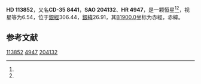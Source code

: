 {{Starbox begin
| name = HD 113852
}}
{{Starbox observe
| epoch = [[J2000.0|J2000.0]]
| constell = {{星座名待查}}<ref name=SIMBAD>{{cite web
 | url=http://simbad.u-strasbg.fr/simbad/sim-id?Ident=HR+4947
 | title=Pulsating variable Star
 | publisher=Centre de Données astronomiques de Strasbourg
 | work=SIMBAD
 | accessdate=2012-07-13
 | archive-date=2020-02-01
 | archive-url=https://web.archive.org/web/20200201054414/http://simbad.u-strasbg.fr/simbad/sim-id?Ident=HR%204947
 | dead-url=no
 }}</ref><ref name=DATA>{{cite web
 | url=http://vizier.u-strasbg.fr/viz-bin/VizieR-5?-out.add=.&-source=5050&-corr=PK=HR&-out.max=9999&HR=4947
 | title=VizieR Detailed Page
 | accessdate=2012-07-13
 | archive-date=2020-02-01
 | archive-url=https://web.archive.org/web/20200201054410/http://vizier.u-strasbg.fr/viz-bin/VizieR-5?-out.add=.&-source=5050&-corr=PK=HR&-out.max=9999&HR=4947
 | dead-url=no
 }}</ref>
| 星官 = 
| ra = {{RA|13|6|54.3}}<ref name=SIMBAD /><ref name=DATA />
| dec = {{DEC|-35|51|43}}<ref name=SIMBAD /><ref name=DATA />
| appmag_v = 6.54<ref name=SIMBAD /><ref name=DATA />
}}
{{Starbox character
| class = A0IV-III<ref name=SIMBAD /><ref name=DATA />
| b-v = -0.02<ref name=SIMBAD /><ref name=DATA />
| u-b = -0.02<ref name=SIMBAD /><ref name=DATA />
| r-i = <ref name=SIMBAD /><ref name=DATA />
| variable = 
}}
{{Starbox astrometry
| radial_v = -0.02
| prop_mo_ra = 16
| parallax = 
| p_error = 
}}
{{Starbox catalog
| names =CD-35 8441，[[SAO星表|SAO]] 204132，[[HD星表|HD]] 113852，[[HR星表|HR]] 4947}}
{{Starbox reference |Simbad=HR+4947}}
{{Starbox end}}

'''HD 113852'''，又名'''CD-35 8441'''，'''SAO 204132'''、'''HR 4947'''，是一颗恒星<ref name=SIMBAD /><ref name=DATA />，视星等为6.54，位于[[銀道座標系|銀經]]306.44，[[銀道座標系|銀緯]]26.91，其[[B1900.0|B1900.0]]坐标为赤經{{RA|13|1|20.1}}，赤緯{{DEC|-35|26.91|28}}。

== 参考文献 ==
{{reflist}}

{{star-stub}}

[[Category:HD和HDE天體|113852]]
[[Category:HR天體|4947]]
[[Category:SAO天體|204132]]